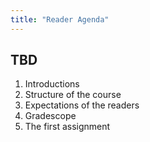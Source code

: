 ```yaml
---
title: "Reader Agenda"
---
```


## TBD
1. Introductions
2. Structure of the course
3. Expectations of the readers
4. Gradescope
5. The first assignment